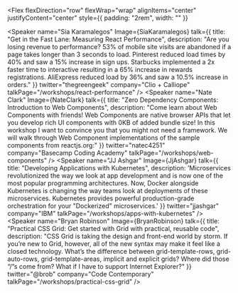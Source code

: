 
<Flex
  flexDirection="row"
  flexWrap="wrap"
  alignItems="center"
  justifyContent="center"
  style={{ padding: "2rem", width: "" }}
>
  <Speaker
    name="Sia Karamalegos"
    Image={SiaKaramalegos}
    talk={{
      title: "Get in the Fast Lane: Measuring React Performance",
      description:
        "Are you losing revenue to performance? 53% of mobile site visits are abandoned if a page takes longer than 3 seconds to load. Pinterest reduced load times by 40% and saw a 15% increase in sign ups. Starbucks implemented a 2x faster time to interactive resulting in a 65% increase in rewards registrations. AliExpress reduced load by 36% and saw a 10.5% increase in orders."
    }}
    twitter="thegreengeek"
    company="Clio + Calliope"
    talkPage="/workshops/react-performance"
  />
  <Speaker
    name="Nate Clark"
    Image={NateClark}
    talk={{
      title: "Zero Dependency Components: Introduction to Web Components",
      description:
        "Come learn about Web Components with friends! Web Components are native browser APIs that let you develop rich UI components with 0KB of added bundle size! In this workshop I want to convince you that you might not need a framework. We will walk through Web Component implementations of the sample components from reactjs.org:"
    }}
    twitter="natec4251"
    company="Basecamp Coding Academy"
    talkPage="/workshops/web-components"
  />
  <Speaker
    name="JJ Ashgar"
    Image={JjAshgar}
    talk={{
      title: "Developing Applications with Kubernetes",
      description:
        'Microservices revolutionized the way we look at app development and is now one of the most popular programming architectures. Now, Docker alongside Kubernetes is changing the way teams look at deployments of these microservices. Kubernetes provides powerful production-grade orchestration for your "Dockerized" microservices.'
    }}
    twitter="jjashgar"
    company="IBM"
    talkPage="/workshops/apps-with-kubernetes"
  />
  <Speaker
    name="Bryan Robinson"
    Image={BryanRobinson}
    talk={{
      title:
        "Practical CSS Grid: Get started with Grid with practical, reusable code",
      description:
        "CSS Grid is taking the design and front-end world by storm. If you’re new to Grid, however, all of the new syntax may make it feel like a closed technology. What’s the difference between grid-template-rows, grid-auto-rows, grid-template-areas, implicit and explicit grids? Where did those “/”s come from? What if I have to support Internet Explorer?"
    }}
    twitter="@brob"
    company="Code Contemporary"
    talkPage="/workshops/practical-css-grid"
  />
</Flex>
